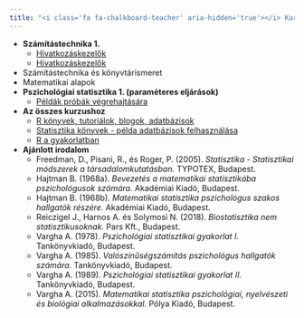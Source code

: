 ```yaml
---
title: "<i class='fa fa-chalkboard-teacher' aria-hidden='true'></i> Kurzusok"
---
```


* **Számítástechnika 1.**
    * [Hivatkozáskezelők <i class="fab fa-youtube"></i>](https://www.youtube.com/playlist?list=PLnmeQHnHYqv5jzYnu8i2Kh46Ti5g1bVCz){target="_blank"}
    * [Hivatkozáskezelők <i class="far fa-file-pdf"></i>](files/hivatkozaskezelok.pdf){target="_blank"}
* Számítástechnika és könyvtárismeret
* Matematikai alapok
* **Pszichológiai statisztika 1. (paraméteres eljárások)**
    * [Példák próbák végrehajtására <i class="fas fa-external-link-alt"></i>](https://abarik.github.io/stat1_kurzus/){target="_blank"}


* **Az összes kurzushoz**
    * [R könyvek, tutoriálok, blogok, adatbázisok <i class="fas fa-external-link-alt"></i>](https://abarik.github.io/roforrasok/){target="_blank"}
    * [Statisztika könyvek - példa adatbázisok felhasználása <i class="fas fa-external-link-alt"></i>](https://abarik.github.io/statkonyvek/){target="_blank"}
    * [R a gyakorlatban <i class="fab fa-youtube"></i>](https://www.youtube.com/playlist?list=PLnmeQHnHYqv6ENGrdTXiE9YJrvHuxH2C9){target="_blank"}
    
* **Ajánlott irodalom**
    * Freedman, D., Pisani, R., és Roger, P. (2005). *Statisztika - Statisztikai módszerek a társadalomkutatásban.* TYPOTEX, Budapest.
    * Hajtman B. (1968a). *Bevezetés a matematikai statisztikába pszichológusok számára.* Akadémiai Kiadó, Budapest.
    * Hajtman B. (1968b). *Matematikai statisztika pszichológus szakos hallgatók részére.* Akadémiai Kiadó, Budapest.
    * Reiczigel J., Harnos A. és Solymosi N. (2018). *Biostatisztika nem statisztikusoknak.* Pars Kft., Budapest.
    * Vargha A. (1978). *Pszichológiai statisztikai gyakorlat I.* Tankönyvkiadó, Budapest.
    * Vargha A. (1985). *Valószínűségszámítás pszichológus hallgatók számára.* Tankönyvkiadó, Budapest.
    * Vargha A. (1989). *Pszichológiai statisztikai gyakorlat II.* Tankönyvkiadó, Budapest.
    * Vargha A. (2015). *Matematikai statisztika pszichológiai, nyelvészeti és biológiai alkalmazásokkal.* Pólya Kiadó, Budapest.    


